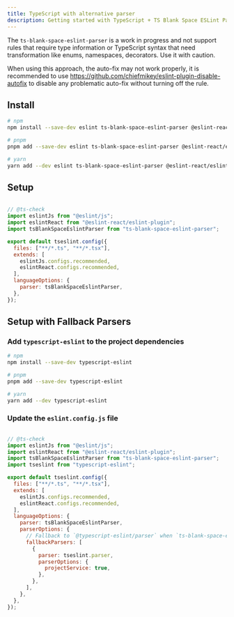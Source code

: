 ```yaml
---
title: TypeScript with alternative parser
description: Getting started with TypeScript + TS Blank Space ESLint Parser setup
---
```


<Callout type="warn">The `ts-blank-space-eslint-parser` is a work in progress and not support rules that require type information or TypeScript syntax that need transformation like enums, namespaces, decorators. Use it with caution.</Callout>

<Callout type="warn">When using this approach, the auto-fix may not work properly, it is recommended to use https://github.com/chiefmikey/eslint-plugin-disable-autofix to disable any problematic auto-fix without turning off the rule.</Callout>

## Install

```sh copy title="Terminal"
# npm
npm install --save-dev eslint ts-blank-space-eslint-parser @eslint-react/eslint-plugin

# pnpm
pnpm add --save-dev eslint ts-blank-space-eslint-parser @eslint-react/eslint-plugin

# yarn
yarn add --dev eslint ts-blank-space-eslint-parser @eslint-react/eslint-plugin
```

## Setup

```js title="eslint.config.js"

// @ts-check
import eslintJs from "@eslint/js";
import eslintReact from "@eslint-react/eslint-plugin";
import tsBlankSpaceEslintParser from "ts-blank-space-eslint-parser";

export default tseslint.config({
  files: ["**/*.ts", "**/*.tsx"],
  extends: [
    eslintJs.configs.recommended,
    eslintReact.configs.recommended,
  ],
  languageOptions: {
    parser: tsBlankSpaceEslintParser,
  },
});
```

## Setup with Fallback Parsers

### Add `typescript-eslint` to the project dependencies

```sh copy title="Terminal"
# npm
npm install --save-dev typescript-eslint

# pnpm
pnpm add --save-dev typescript-eslint

# yarn
yarn add --dev typescript-eslint
```

### Update the `eslint.config.js` file

```js title="eslint.config.js"

// @ts-check
import eslintJs from "@eslint/js";
import eslintReact from "@eslint-react/eslint-plugin";
import tsBlankSpaceEslintParser from "ts-blank-space-eslint-parser";
import tseslint from "typescript-eslint";

export default tseslint.config({
  files: ["**/*.ts", "**/*.tsx"],
  extends: [
    eslintJs.configs.recommended,
    eslintReact.configs.recommended,
  ],
  languageOptions: {
    parser: tsBlankSpaceEslintParser,
    parserOptions: {
      // Fallback to `@typescript-eslint/parser` when `ts-blank-space-eslint-parser` fails
      fallbackParsers: [
        {
          parser: tseslint.parser,
          parserOptions: {
            projectService: true,
          },
        },
      ],
    },
  },
});
```
